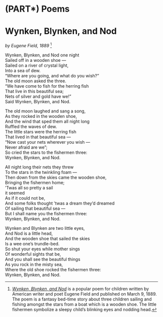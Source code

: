 # (PART\*) Poems {-} 

# Wynken, Blynken, and Nod

*by Eugene Field, 1889* ^[[*Wynken, Blynken, and Nod*](https://en.wikipedia.org/wiki/Wynken,_Blynken,_and_Nod){target="_blank"} is a popular poem for children written by American writer and poet Eugene Field and published on March 9, 1889. The poem is a fantasy bed-time story about three children sailing and fishing amongst the stars from a boat which is a wooden shoe. The little fishermen symbolize a sleepy child's blinking eyes and nodding head.]

Wynken, Blynken, and Nod one night  
Sailed off in a wooden shoe —  
Sailed on a river of crystal light,  
Into a sea of dew.  
"Where are you going, and what do you wish?"  
The old moon asked the three.  
"We have come to fish for the herring fish  
That live in this beautiful sea;  
Nets of silver and gold have we!"  
Said Wynken, Blynken, and Nod.

The old moon laughed and sang a song,  
As they rocked in the wooden shoe,  
And the wind that sped them all night long  
Ruffled the waves of dew.  
The little stars were the herring fish  
That lived in that beautiful sea —  
"Now cast your nets wherever you wish —  
Never afraid are we";  
So cried the stars to the fishermen three:  
Wynken, Blynken, and Nod.

All night long their nets they threw  
To the stars in the twinkling foam —  
Then down from the skies came the wooden shoe,  
Bringing the fishermen home;  
'Twas all so pretty a sail  
 it seemed  
As if it could not be,  
And some folks thought 'twas a dream they'd dreamed  
Of sailing that beautiful sea —  
But I shall name you the fishermen three:  
Wynken, Blynken, and Nod.

Wynken and Blynken are two little eyes,  
And Nod is a little head,  
And the wooden shoe that sailed the skies  
Is a wee one's trundle-bed.  
So shut your eyes while mother sings  
Of wonderful sights that be,  
And you shall see the beautiful things  
As you rock in the misty sea,  
Where the old shoe rocked the fishermen three:  
Wynken, Blynken, and Nod.
